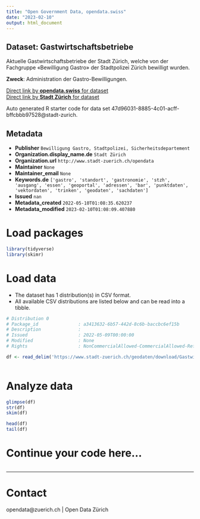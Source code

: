 ```yaml
---
title: "Open Government Data, opendata.swiss"
date: "2023-02-10"
output: html_document
---
```


## Dataset: Gastwirtschaftsbetriebe

Aktuelle Gastwirtschaftsbetriebe der Stadt Zürich, welche von der Fachgruppe «Bewilligung Gastro» der Stadtpolizei Zürich bewilligt wurden.

**Zweck**: Administration der Gastro-Bewilligungen.

[Direct link by **opendata.swiss** for dataset](https://opendata.swiss/de/dataset/gastwirtschaftsbetriebe)<br>
[Direct link by **Stadt Zürich** for dataset](https://data.stadt-zuerich.ch/dataset/geo_gastwirtschaftsbetriebe)

Auto generated R starter code for data set 47d96031-8885-4c01-acff-bffcbbb97528@stadt-zurich.

## Metadata

- **Publisher** `Bewilligung Gastro, Stadtpolizei, Sicherheitsdepartement`
- **Organization.display_name.de** `Stadt Zürich`
- **Organization.url** `http://www.stadt-zuerich.ch/opendata`
- **Maintainer** `None`
- **Maintainer_email** `None`
- **Keywords.de** `['gastro', 'standort', 'gastronomie', 'stzh', 'ausgang', 'essen', 'geoportal', 'adressen', 'bar', 'punktdaten', 'vektordaten', 'trinken', 'geodaten', 'sachdaten']`
- **Issued** `nan`
- **Metadata_created** `2022-05-10T01:08:35.620237`
- **Metadata_modified** `2023-02-10T01:08:09.407880`


# Load packages

```r

library(tidyverse)
library(skimr)

```

# Load data

-   The dataset has 1 distribution(s) in CSV format.
-   All available CSV distributions are listed below and can be read into a tibble.

```r

# Distribution 0
# Package_id               : a3413632-6b57-442d-8c6b-baccbc6ef15b
# Description              : 
# Issued                   : 2022-05-09T00:00:00
# Modified                 : None
# Rights                   : NonCommercialAllowed-CommercialAllowed-ReferenceNotRequired

df <- read_delim('https://www.stadt-zuerich.ch/geodaten/download/Gastwirtschaftsbetriebe?format=10008')



```

# Analyze data

```r

glimpse(df)
str(df)
skim(df)

head(df)
tail(df)

```

# Continue your code here...

```r

```

------------------------------------------------------------------------

# Contact

opendata@zuerich.ch | Open Data Zürich
